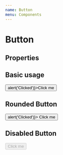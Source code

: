 ```yaml
---
name: Button
menu: Components
---
```



# Button

## Properties

<PropsTable of={Button} />

## Basic usage

<Playground>
  <Button onClick={() => alert('Clicked')}>Click me</Button>
</Playground>

## Rounded Button

<Playground>
  <Button className="extra-test-class" rounded onClick={() => alert('Clicked')}>
    Click me
  </Button>
</Playground>

## Disabled Button

<Playground>
  <Button rounded disabled>
    Click me
  </Button>
</Playground>
